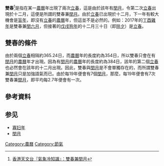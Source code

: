 '''雙春'''<ref>[https://www.hko.gov.hk/tc/%E6%9C%80%E6%96%B0%E6%B6%88%E6%81%AF/103299/%E3%80%8E%E6%B0%A3%E8%B1%A1%E5%86%B7%E7%9F%A5%E8%AD%98%E3%80%8F%EF%BC%9A%E9%9B%99%E6%98%A5%E5%85%BC%E9%96%8F%E6%9C%88 香港天文台『氣象冷知識』：雙春兼閏月]</ref>是指在某一[[農曆|農曆]]年岀現了兩次[[立春|立春]]，這是由於該年有[[閏月|閏月]]，令第二次[[立春|立春]]出現於十二月，這便是所謂的雙春兼[[閏月|閏月]]。由於[[立春|立春]]已出現於十二月，下一年有較大機會是[[盲年|盲年]]，即沒有[[立春|立春]]的[[農曆|農曆]]年，但這並不是必然的。例如：2017年的[[丁酉|丁酉]][[雞年|雞年]]是雙春兼[[閏月|閏六月]]，但接著的[[戊戌|戊戌]][[狗年|狗年]]的十二月三十日（即[[除夕|除夕]]）是[[立春|立春]]。

==雙春的條件==
由於兩個[[立春|立春]]相隔約365.24日，而[[農曆|農曆]]年的長度約為354日，所以雙春只會在有[[閏月|閏月]]的[[農曆|農曆]]年才出現。因為有[[閏月|閏月]]的[[農曆|農曆]]年的長度約為384日，該年的第二個[[立春|立春]]也必然會在該年的十二月出現。因此，雙春與[[閏月|閏月]]是不會單獨存在的，而所謂雙春兼[[閏月|閏月]]只是加強語氣而已。由於每19年便會有7個[[閏月|閏月]]，那麼，每19年便會有7次雙春兼[[閏月|閏月]]，即平均每2.7年便會有一次。

==參考資料==
{{reflist}}

==参见==
*[[寡妇年|寡妇年]]
*[[閏月|閏月]]

[[Category:農曆|Category:農曆]]
[[Category:節氣|Category:節氣]]